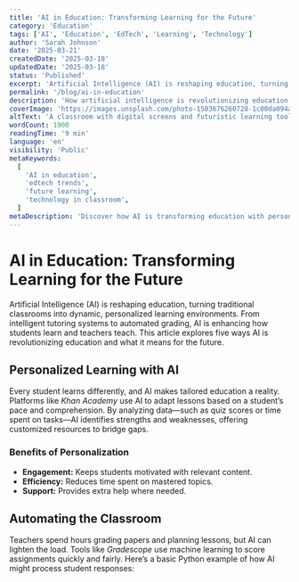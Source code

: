 ```yaml
---
title: 'AI in Education: Transforming Learning for the Future'
category: 'Education'
tags: ['AI', 'Education', 'EdTech', 'Learning', 'Technology']
author: 'Sarah Johnson'
date: '2025-03-21'
createdDate: '2025-03-18'
updatedDate: '2025-03-18'
status: 'Published'
excerpt: 'Artificial Intelligence (AI) is reshaping education, turning traditional classrooms into dynamic'
permalink: '/blog/ai-in-education'
description: 'How artificial intelligence is revolutionizing education and shaping the future of learning.'
coverImage: 'https://images.unsplash.com/photo-1503676260728-1c00da094a0b?ixlib=rb-4.0.3&auto=format&fit=crop&w=1350&q=80'
altText: 'A classroom with digital screens and futuristic learning tools'
wordCount: 1900
readingTime: '9 min'
language: 'en'
visibility: 'Public'
metaKeywords:
  [
    'AI in education',
    'edtech trends',
    'future learning',
    'technology in classroom',
  ]
metaDescription: 'Discover how AI is transforming education with personalized learning, automation, and innovative tools.'
---
```


# AI in Education: Transforming Learning for the Future

Artificial Intelligence (AI) is reshaping education, turning traditional classrooms into dynamic, personalized learning environments. From intelligent tutoring systems to automated grading, AI is enhancing how students learn and teachers teach. This article explores five ways AI is revolutionizing education and what it means for the future.

## Personalized Learning with AI

Every student learns differently, and AI makes tailored education a reality. Platforms like _Khan Academy_ use AI to adapt lessons based on a student’s pace and comprehension. By analyzing data—such as quiz scores or time spent on tasks—AI identifies strengths and weaknesses, offering customized resources to bridge gaps.

### Benefits of Personalization

- **Engagement:** Keeps students motivated with relevant content.
- **Efficiency:** Reduces time spent on mastered topics.
- **Support:** Provides extra help where needed.

## Automating the Classroom

Teachers spend hours grading papers and planning lessons, but AI can lighten the load. Tools like _Gradescope_ use machine learning to score assignments quickly and fairly. Here’s a basic Python example of how AI might process student responses:
